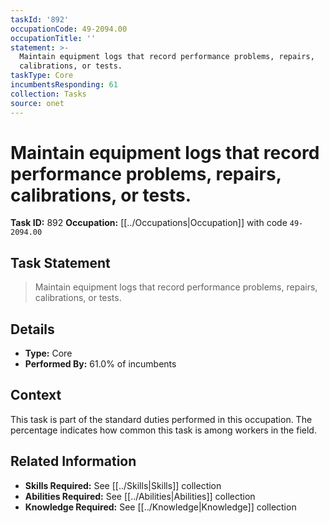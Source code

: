 ```yaml
---
taskId: '892'
occupationCode: 49-2094.00
occupationTitle: ''
statement: >-
  Maintain equipment logs that record performance problems, repairs,
  calibrations, or tests.
taskType: Core
incumbentsResponding: 61
collection: Tasks
source: onet
---
```

# Maintain equipment logs that record performance problems, repairs, calibrations, or tests.

**Task ID:** 892
**Occupation:** [[../Occupations|Occupation]] with code `49-2094.00`

## Task Statement

> Maintain equipment logs that record performance problems, repairs, calibrations, or tests.

## Details

- **Type:** Core
- **Performed By:** 61.0% of incumbents

## Context

This task is part of the standard duties performed in this occupation. The percentage indicates how common this task is among workers in the field.

## Related Information

- **Skills Required:** See [[../Skills|Skills]] collection
- **Abilities Required:** See [[../Abilities|Abilities]] collection
- **Knowledge Required:** See [[../Knowledge|Knowledge]] collection
